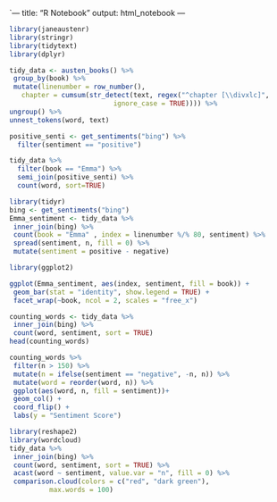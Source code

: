 `---
title: "R Notebook"
output: html_notebook
---

```{r}
library(janeaustenr)
library(stringr)
library(tidytext)
library(dplyr)

tidy_data <- austen_books() %>%
 group_by(book) %>%
 mutate(linenumber = row_number(),
   chapter = cumsum(str_detect(text, regex("^chapter [\\divxlc]", 
                          ignore_case = TRUE)))) %>%
ungroup() %>%
unnest_tokens(word, text)
```

```{r}
positive_senti <- get_sentiments("bing") %>%
  filter(sentiment == "positive")

tidy_data %>%
  filter(book == "Emma") %>%
  semi_join(positive_senti) %>%
  count(word, sort=TRUE)
```

```{r}
library(tidyr)
bing <- get_sentiments("bing")
Emma_sentiment <- tidy_data %>%
 inner_join(bing) %>%
 count(book = "Emma" , index = linenumber %/% 80, sentiment) %>%
 spread(sentiment, n, fill = 0) %>%
 mutate(sentiment = positive - negative)
```

```{r}
library(ggplot2)

ggplot(Emma_sentiment, aes(index, sentiment, fill = book)) +
 geom_bar(stat = "identity", show.legend = TRUE) +
 facet_wrap(~book, ncol = 2, scales = "free_x")
```

```{r}
counting_words <- tidy_data %>%
 inner_join(bing) %>%
 count(word, sentiment, sort = TRUE)
head(counting_words)
```

```{r}
counting_words %>%
 filter(n > 150) %>%
 mutate(n = ifelse(sentiment == "negative", -n, n)) %>%
 mutate(word = reorder(word, n)) %>%
 ggplot(aes(word, n, fill = sentiment))+
 geom_col() +
 coord_flip() +
 labs(y = "Sentiment Score")
```

```{r}
library(reshape2)
library(wordcloud)
tidy_data %>%
 inner_join(bing) %>%
 count(word, sentiment, sort = TRUE) %>%
 acast(word ~ sentiment, value.var = "n", fill = 0) %>%
 comparison.cloud(colors = c("red", "dark green"),
          max.words = 100)
```